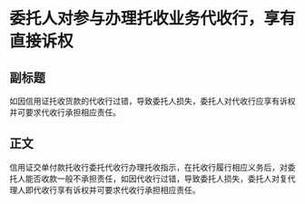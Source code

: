 # 委托人对参与办理托收业务代收行，享有直接诉权
## 副标题
如因信用证托收货款的代收行过错，导致委托人损失，委托人对代收行应享有诉权并可要求代收行承担相应责任。
## 正文
信用证交单付款托收行委托代收行办理托收指示，在托收行履行相应义务后，对委托人能否收款一般不承担责任，如因代收行过错，导致委托人损失，委托人对复代理人即代收行享有诉权并可要求代收行承担相应责任。